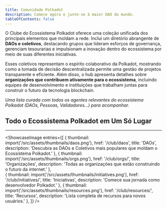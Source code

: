```yaml
---
title: Comunidade Polkadot
description: Comece agora e junte-se à maior DAO do mundo.
tableOfContents: false
---
```



O Clube do Ecossistema Polkadot oferece uma coleção unificada dos principais elementos que moldam a rede.
Inclui um diretório abrangente de **DAOs e coletivos**, destacando grupos que lideram esforços de governança, gerenciam tesourarias
e impulsionam a inovação dentro do ecossistema por meio de suas diferentes iniciativas.

Esses coletivos representam o espírito colaborativo da Polkadot,
mostrando como a tomada de decisão descentralizada permite uma gestão de projetos transparente e eficiente. Além disso, o hub apresenta detalhes sobre **organizações que contribuem ativamente para o ecossistema**,
incluindo equipes de desenvolvimento e instituições que trabalham juntas para construir o futuro da tecnologia blockchain.

*Uma lista curada com todos os agentes relevantes do ecossistema Polkadot (DAOs, Pessoas, Validadores...) para acompanhar.*

## Todo o Ecossistema Polkadot em Um Só Lugar
----------------
<ShowcaseImage
  entries={[
        {
      thumbnail: import('/src/assets/thumbnails/daos.png'),
      href: '/club/daos',
      title: 'DAOs',
      description: 'Descubra as DAOs e Coletivos mais populares que moldam o Ecossistema Polkadot.'
    },
                     {
      thumbnail: import('/src/assets/thumbnails/orgs.png'),
      href: '/club/orgs/',
      title: 'Organizações',
      description: 'Todas as organizações que estão construindo o futuro da internet.'
      },  
    {
      thumbnail: import('/src/assets/thumbnails/initiatives.png'),
      href: '/club/initiatives/',
      title: 'Iniciativas',
      description: 'Comece sua jornada como desenvolvedor Polkadot.'
      },
          {
      thumbnail: import('/src/assets/thumbnails/resources.png'),
      href: '/club/resources/',
      title: 'Recursos',
      description: 'Lista completa de recursos para novos usuários.'
      },
  ]}
/>
